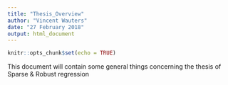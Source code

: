 ```yaml
---
title: "Thesis_Overview"
author: "Vincent Wauters"
date: "27 February 2018"
output: html_document
---
```


```r
knitr::opts_chunk$set(echo = TRUE)
```

This document will contain some general things concerning the thesis of Sparse & Robust regression